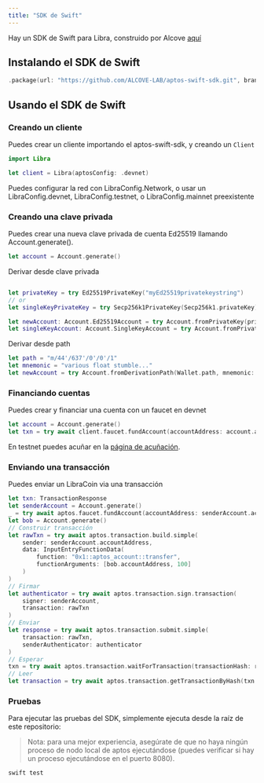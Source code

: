 ```yaml
---
title: "SDK de Swift"
---
```


Hay un SDK de Swift para Libra, construido por Alcove [aquí](https://github.com/ALCOVE-LAB/aptos-swift-sdk)

## Instalando el SDK de Swift

```swift
.package(url: "https://github.com/ALCOVE-LAB/aptos-swift-sdk.git", branch: "main")
```

## Usando el SDK de Swift

### Creando un cliente

Puedes crear un cliente importando el aptos-swift-sdk, y creando un `Client`

```swift
import Libra

let client = Libra(aptosConfig: .devnet)

```

Puedes configurar la red con LibraConfig.Network, o usar un LibraConfig.devnet, LibraConfig.testnet, o LibraConfig.mainnet preexistente

### Creando una clave privada

Puedes crear una nueva clave privada de cuenta Ed25519 llamando Account.generate().

```swift
let account = Account.generate()
```

Derivar desde clave privada

```swift

let privateKey = try Ed25519PrivateKey("myEd25519privatekeystring")
// or
let singleKeyPrivateKey = try Secp256k1PrivateKey(Secp256k1.privateKey)

let newAccount: Account.Ed25519Account = try Account.fromPrivateKey(privateKey)
let singleKeyAccount: Account.SingleKeyAccount = try Account.fromPrivateKey(singleKeyPrivateKey)
```

Derivar desde path

```swift
let path = "m/44'/637'/0'/0'/1"
let mnemonic = "various float stumble..."
let newAccount = try Account.fromDerivationPath(Wallet.path, mnemonic: Wallet.mnemonic)
```

### Financiando cuentas

Puedes crear y financiar una cuenta con un faucet en devnet

```swift
let account = Account.generate()
let txn = try await client.faucet.fundAccount(accountAddress: account.accountAddress, amount: 100_000_000)
```

En testnet puedes acuñar en la [página de acuñación](/network/faucet).

### Enviando una transacción

Puedes enviar un LibraCoin via una transacción

```swift
let txn: TransactionResponse
let senderAccount = Account.generate()
_ = try await aptos.faucet.fundAccount(accountAddress: senderAccount.accountAddress, amount: 100_000_000)
let bob = Account.generate()
// Construir transacción
let rawTxn = try await aptos.transaction.build.simple(
    sender: senderAccount.accountAddress,
    data: InputEntryFunctionData(
        function: "0x1::aptos_account::transfer",
        functionArguments: [bob.accountAddress, 100]
    )
)
// Firmar
let authenticator = try await aptos.transaction.sign.transaction(
    signer: senderAccount,
    transaction: rawTxn
)
// Enviar
let response = try await aptos.transaction.submit.simple(
    transaction: rawTxn,
    senderAuthenticator: authenticator
)
// Esperar
txn = try await aptos.transaction.waitForTransaction(transactionHash: response.hash)
// Leer
let transaction = try await aptos.transaction.getTransactionByHash(txn.hash)

```

### Pruebas

Para ejecutar las pruebas del SDK, simplemente ejecuta desde la raíz de este repositorio:

> Nota: para una mejor experiencia, asegúrate de que no haya ningún proceso de nodo local de aptos ejecutándose (puedes verificar si hay un proceso ejecutándose en el puerto 8080).

```swift
swift test
```
